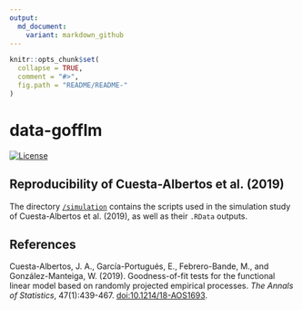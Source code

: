 ```yaml
---
output:
  md_document:
    variant: markdown_github
---
```



<!-- README.md is generated from README.Rmd. Please edit that file -->

```r
knitr::opts_chunk$set(
  collapse = TRUE,
  comment = "#>",
  fig.path = "README/README-"
)
```

data-gofflm
===========

[![License](https://img.shields.io/badge/license-GPL%20v3-blue.svg)](https://www.gnu.org/licenses/gpl-3.0)

## Reproducibility of Cuesta-Albertos et al. (2019)

The directory [`/simulation`](https://github.com/egarpor/data-gofflm/tree/master/simulation) contains the scripts used in the simulation study of Cuesta-Albertos et al. (2019), as well as their `.RData` outputs.

## References

Cuesta-Albertos, J. A., García-Portugués, E., Febrero-Bande, M., and González-Manteiga, W. (2019). Goodness-of-fit tests for the functional linear model based on randomly projected empirical processes. *The Annals of Statistics*, 47(1):439-467. [doi:10.1214/18-AOS1693](https://doi.org/10.1214/18-AOS1693).
